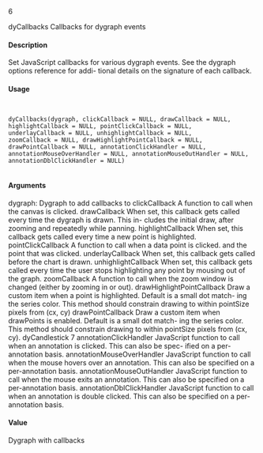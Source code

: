 6

dyCallbacks
Callbacks for dygraph events

#### 
#### Description


Set JavaScript callbacks for various dygraph events.  See the dygraph options reference for addi-
tional details on the signature of each callback.

#### Usage
<pre><code>

dyCallbacks(dygraph, clickCallback = NULL, drawCallback = NULL,
highlightCallback = NULL, pointClickCallback = NULL,
underlayCallback = NULL, unhighlightCallback = NULL,
zoomCallback = NULL, drawHighlightPointCallback = NULL,
drawPointCallback = NULL, annotationClickHandler = NULL,
annotationMouseOverHandler = NULL, annotationMouseOutHandler = NULL,
annotationDblClickHandler = NULL)

</code></pre>
#### Arguments

dygraph: Dygraph to add callbacks to
clickCallback
A function to call when the canvas is clicked.
drawCallback
When set, this callback gets called every time the dygraph is drawn.  This in-
cludes the initial draw, after zooming and repeatedly while panning.
highlightCallback
When set, this callback gets called every time a new point is highlighted.
pointClickCallback
A function to call when a data point is clicked. and the point that was clicked.
underlayCallback
When set, this callback gets called before the chart is drawn.
unhighlightCallback
When set, this callback gets called every time the user stops highlighting any
point by mousing out of the graph.
zoomCallback
A function to call when the zoom window is changed (either by zooming in or
out).
drawHighlightPointCallback
Draw a custom item when a point is highlighted.  Default is a small dot match-
ing the series color.  This method should constrain drawing to within pointSize
pixels from (cx, cy)
drawPointCallback
Draw a custom item when drawPoints is enabled. Default is a small dot match-
ing the series color.  This method should constrain drawing to within pointSize
pixels from (cx, cy).
dyCandlestick
7
annotationClickHandler
JavaScript function to call when an annotation is clicked. This can also be spec-
ified on a per-annotation basis.
annotationMouseOverHandler
JavaScript function to call when the mouse hovers over an annotation. This can
also be specified on a per-annotation basis.
annotationMouseOutHandler
JavaScript function to call when the mouse exits an annotation. This can also be
specified on a per-annotation basis.
annotationDblClickHandler
JavaScript function to call when an annotation is double clicked.  This can also
be specified on a per-annotation basis.

#### Value

Dygraph with callbacks
